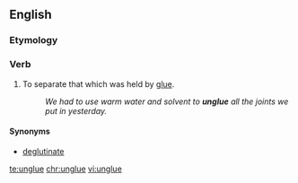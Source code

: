 ==English==

===Etymology===
{{prefix|un|glue|lang=en}}

===Verb===
{{en-verb|unglues|ungluing|pres_ptc2=unglueing|unglued|unglued}}

#To separate that which was held by [[glue]].
#:''We had to use warm water and solvent to '''unglue''' all the joints we put in yesterday.''

====Synonyms====
* [[deglutinate]]

[[te:unglue]]
[[chr:unglue]]
[[vi:unglue]]